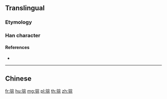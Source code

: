 {{character info/new}}
{{also|騌|鬃}}
==Translingual==

===Etymology===
{{Han simp|騌|f=馬|t=马}}

===Han character===
{{Han char|rn=187|rad=马|as=08|sn=11|four=|canj=NMJMF|ids=⿰马宗}}

====References====
* {{Han ref|kx=1447.241|hdz=74563.111|uh=9A94|ud=39572}}

----

==Chinese==
{{zh-see|騌}}

[[fr:骔]]
[[hu:骔]]
[[mg:骔]]
[[pl:骔]]
[[th:骔]]
[[zh:骔]]